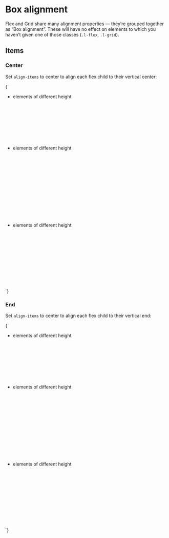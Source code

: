 
<Meta title="Layout/Box alignment" />

# Box alignment

Flex and Grid share many alignment properties — they’re grouped together as “Box alignment”. These will have no effect on elements to which you haven’t given one of those classes (`.l-flex`, `.l-grid`).

## Items

### Center

Set `align-items` to center to align each flex child to their vertical center:

<Canvas>
  <Story name="items-center">
    {`
      <ul class="o-list-reset l-flex l-items-center u-fg--white">
        <li class="u-padding-m">
          <div class="u-bg--gray-20 u-padding-m" style="height: 10rem;">
            elements of different height
          </div>
        </li>
        <li class="u-padding-m">
          <div class="u-bg--gray-20 u-padding-m" style="height: 15rem;">
            elements of different height
          </div>
        </li>
        <li class="u-padding-m">
          <div class="u-bg--gray-20 u-padding-m" style="height: 12rem;">
            elements of different height
          </div>
        </li>
      </ul>
    `}
  </Story>
</Canvas>


### End

Set `align-items` to center to align each flex child to their vertical end:

<Canvas>
  <Story name="items-end">
    {`
      <ul class="o-list-reset l-flex l-items-end u-fg--white">
        <li class="u-padding-m">
          <div class="u-bg--gray-20 u-padding-m" style="height: 10rem;">
            elements of different height
          </div>
        </li>
        <li class="u-padding-m">
          <div class="u-bg--gray-20 u-padding-m" style="height: 15rem;">
            elements of different height
          </div>
        </li>
        <li class="u-padding-m">
          <div class="u-bg--gray-20 u-padding-m" style="height: 12rem;">
            elements of different height
          </div>
        </li>
      </ul>
    `}
  </Story>
</Canvas>
